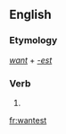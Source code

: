 ==English==

===Etymology===
''[[want]]'' + ''[[-est]]''

===Verb===
{{head|en}}

# {{second-person singular of|want|lang=en}}

[[fr:wantest]]